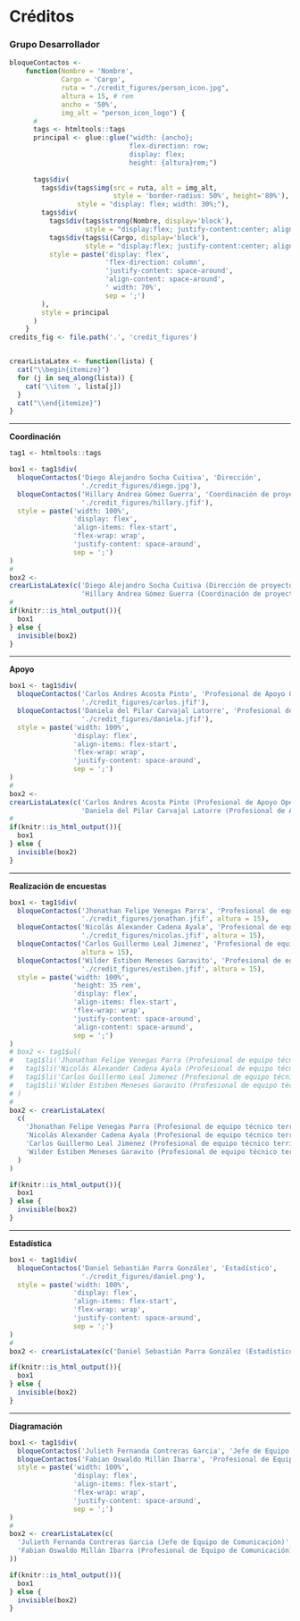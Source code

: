 # Créditos {-}

### Grupo Desarrollador {-}

```r
bloqueContactos <-
    function(Nombre = 'Nombre',
             Cargo = 'Cargo',
             ruta = "./credit_figures/person_icon.jpg",
             altura = 15, # rem
             ancho = '50%',
             img_alt = "person_icon_logo") {
      #
      tags <- htmltools::tags
      principal <- glue::glue("width: {ancho}; 
                              flex-direction: row; 
                              display: flex; 
                              height: {altura}rem;")
      
      tags$div(
        tags$div(tags$img(src = ruta, alt = img_alt, 
                          style = 'border-radius: 50%', height='80%'),
                 style = "display: flex; width: 30%;"),
        tags$div(
          tags$div(tags$strong(Nombre, display='block'),
                   style = "display:flex; justify-content:center; align-items:center; height: 45%; padding: 4rem;"),
          tags$div(tags$i(Cargo, display='block'),
                   style = "display:flex; justify-content:center; align-items:center; height: 45%; padding: 4rem;"),
          style = paste('display: flex', 
                        'flex-direction: column', 
                        'justify-content: space-around',
                        'align-content: space-around',
                        ' width: 70%',
                        sep = ';')
        ),
        style = principal
      )
    }
credits_fig <- file.path('.', 'credit_figures')


crearListaLatex <- function(lista) {
  cat("\\begin{itemize}")
  for (j in seq_along(lista)) {
    cat('\\item ', lista[j])
  }
  cat("\\end{itemize}")
}
```


<hr>
**Coordinación**
<br>
```r
tag1 <- htmltools::tags

box1 <- tag1$div(
  bloqueContactos('Diego Alejandro Socha Cuitiva', 'Dirección',
                  './credit_figures/diego.jpg'),
  bloqueContactos('Hillary Andrea Gómez Guerra', 'Coordinación de proyecto',
                  './credit_figures/hillary.jfif'),
  style = paste('width: 100%',
                'display: flex',
                'align-items: flex-start',
                'flex-wrap: wrap',
                'justify-content: space-around',
                sep = ';')
)
# 
box2 <- 
crearListaLatex(c('Diego Alejandro Socha Cuitiva (Dirección de proyecto)', 
                  'Hillary Andrea Gómez Guerra (Coordinación de proyecto)'))
# 
if(knitr::is_html_output()){
  box1
} else {
  invisible(box2)
}
```

<hr>
**Apoyo**
<br>
```r
box1 <- tag1$div(
  bloqueContactos('Carlos Andres Acosta Pinto', 'Profesional de Apoyo Operativo',
                  './credit_figures/carlos.jfif'),
  bloqueContactos('Daniela del Pilar Carvajal Latorre', 'Profesional de Apoyo Operativo',
                  './credit_figures/daniela.jfif'),
  style = paste('width: 100%',
                'display: flex',
                'align-items: flex-start',
                'flex-wrap: wrap',
                'justify-content: space-around',
                sep = ';')
)
# 
box2 <- 
crearListaLatex(c('Carlos Andres Acosta Pinto (Profesional de Apoyo Operativo)', 
                  'Daniela del Pilar Carvajal Latorre (Profesional de Apoyo Operativo)'))
# 
if(knitr::is_html_output()){
  box1
} else {
  invisible(box2)
}
```

<hr>
**Realización de encuestas**
<br>
```r
box1 <- tag1$div(
  bloqueContactos('Jhonathan Felipe Venegas Parra', 'Profesional de equipo técnico territorial',
                  './credit_figures/jonathan.jfif', altura = 15),
  bloqueContactos('Nicolás Alexander Cadena Ayala', 'Profesional de equipo técnico territorial',
                  './credit_figures/nicolas.jfif', altura = 15),
  bloqueContactos('Carlos Guillermo Leal Jimenez', 'Profesional de equipo técnico territorial',
                  altura = 15),
  bloqueContactos('Wilder Estiben Meneses Garavito', 'Profesional de equipo técnico territorial',
                  './credit_figures/estiben.jfif', altura = 15),
  style = paste('width: 100%',
                'height: 35 rem',
                'display: flex',
                'align-items: flex-start',
                'flex-wrap: wrap',
                'justify-content: space-around',
                'align-content: space-around',
                sep = ';')
)
# box2 <- tag1$ul(
#   tag1$li('Jhonathan Felipe Venegas Parra (Profesional de equipo técnico territorial)'),
#   tag1$li('Nicolás Alexander Cadena Ayala (Profesional de equipo técnico territorial)'),
#   tag1$li('Carlos Guillermo Leal Jimenez (Profesional de equipo técnico territorial)'),
#   tag1$li('Wilder Estiben Meneses Garavito (Profesional de equipo técnico territorial)')
# )
# 
box2 <- crearListaLatex(
  c(
    'Jhonathan Felipe Venegas Parra (Profesional de equipo técnico territorial)',
    'Nicolás Alexander Cadena Ayala (Profesional de equipo técnico territorial)',
    'Carlos Guillermo Leal Jimenez (Profesional de equipo técnico territorial)',
    'Wilder Estiben Meneses Garavito (Profesional de equipo técnico territorial)'
  )
)

if(knitr::is_html_output()){
  box1
} else {
  invisible(box2)
}
```

<hr>
**Estadística**
<br>
```r
box1 <- tag1$div(
  bloqueContactos('Daniel Sebastián Parra González', 'Estadístico', 
                  './credit_figures/daniel.png'),
  style = paste('width: 100%',
                'display: flex',
                'align-items: flex-start',
                'flex-wrap: wrap',
                'justify-content: space-around',
                sep = ';')
)
# 
box2 <- crearListaLatex(c('Daniel Sebastián Parra González (Estadístico)'))

if(knitr::is_html_output()){
  box1
} else {
  invisible(box2)
}
```

<hr>
**Diagramación**
<br>
```r
box1 <- tag1$div(
  bloqueContactos('Julieth Fernanda Contreras Garcia', 'Jefe de Equipo de Comunicación'),
  bloqueContactos('Fabian Oswaldo Millán Ibarra', 'Profesional de Equipo de Comunicación'),
  style = paste('width: 100%',
                'display: flex',
                'align-items: flex-start',
                'flex-wrap: wrap',
                'justify-content: space-around',
                sep = ';')
)
# 
box2 <- crearListaLatex(c(
  'Julieth Fernanda Contreras Garcia (Jefe de Equipo de Comunicación)',
  'Fabian Oswaldo Millán Ibarra (Profesional de Equipo de Comunicación)'
))

if(knitr::is_html_output()){
  box1
} else {
  invisible(box2)
}
```